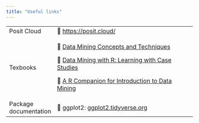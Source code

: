 ---
title: "Useful links"
---

+----------------------------+---------------------------------------------------------------------------------------------------------------------------------------+
| Posit Cloud                | 🔗 <https://posit.cloud/>                                                                                                             |
+----------------------------+---------------------------------------------------------------------------------------------------------------------------------------+
| Texbooks                   | 🔗 [Data Mining Concepts and Techniques](https://d2l.arizona.edu/d2l/le/content/1334579/viewContent/15013961/View)                    |
|                            |                                                                                                                                       |
|                            | 🔗 [Data Mining with R: Learning with Case Studies](https://d2l.arizona.edu/d2l/le/content/1334579/viewContent/15014006/View)         |
|                            |                                                                                                                                       |
|                            | 🔗 [A R Companion for Introduction to Data Mining](https://mhahsler.github.io/Introduction_to_Data_Mining_R_Examples/book/index.html) |
+----------------------------+---------------------------------------------------------------------------------------------------------------------------------------+
| Package documentation      | 🔗 ggplot2: [ggplot2.tidyverse.org](https://ggplot2.tidyverse.org/)                                                                   |
+----------------------------+---------------------------------------------------------------------------------------------------------------------------------------+
